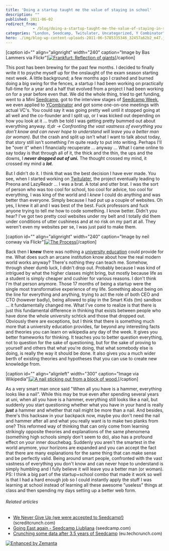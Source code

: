 ```yaml
---
title: 'Doing a startup taught me the value of staying in school'
description: ""
published: 2011-06-02
redirect_from: 
            - /blog/doing-a-startup-taught-me-the-value-of-staying-in-school/swizec/1819
categories: "London, Seedcamp, Twitulater, Uncategorized, Y Combinator"
hero: ./img/blog-wp-content-uploads-2011-06-5785335346_32457a62b2_m47.jpg
---
```


\[caption id="" align="alignright" width="240" caption="Image by Bas Lammers via Flickr"][![Frankfurt: Reflection of giants](./img/blog-wp-content-uploads-2011-06-5785335346_32457a62b2_m47.jpg "Frankfurt: Reflection of giants")](http://www.flickr.com/photos/36683613@N08/5785335346/)\[/caption]

This post has been brewing for the past few months. I decided to finally write it to psyche myself up for the onslaught of the exam season starting next week. A little background; a few months ago I crashed and burned doing a big swing for the fences, a startup I had been working on practically full-time for a year and a half that evolved from a project I had been working on for a year before even that. We did the whole thing, tried to get funding, went to a Mini [Seedcamp](http://www.seedcamp.com "Seedcamp"), got to the interview stages of [Seedcamp Week](http://www.seedcamp.com/pages/weeks_program "Seedcamp Week"), we even applied to [YCombinator](http://www.ycombinator.com "Y Combinator") and got some one-on-one meetings with actual VC's. You could say it was going pretty well until it stopped going at all well and the co-founder and I split up, or I was kicked out depending on how you look at it ... truth be told I was getting pretty bummed out about everything anyway. _tl;dr -> Confronting the vast vastness of everything you don't know and can never hope to understand will leave you a better man (or woman)._ But the crash and split up isn't what I want to talk about today, that story still isn't something I'm quite ready to put into writing. Perhaps I'll be "over it" when I financially recuperate ... anyway ... What I came online to say today is that through all of it, the thick and the thin, the ups and the downs, I _**never dropped out of uni.**_ The thought crossed my mind, it crossed my mind a _**lot**_.

<!--more-->

But I didn't do it. I think that was the best decision I have ever made. You see, when I started working on [Twitulater](http://twitulater.com/ "Twitulater"), the project eventually leading to Preona and LazyReadr ... I was a brat. A total and utter brat. I was the sort of person who was too cool for school, too cool for advice, too cool for everything, I was king of the world and I _knew_ I could do anything and was better than everyone. Simply because I had put up a couple of websites. Oh yes, I knew it all and I was best of the best. Fuck professors and fuck anyone trying to tell _me_ how to code something. I know better. Didn't you hear? I've got two pretty cool websites under my belt and I totally did them under conditions of utter cushiness and at no risk on my part at all. They weren't even my websites per se, I was just paid to make them.

\[caption id="" align="alignright" width="240" caption="Image by neil conway via Flickr"][![The Process](./img/blog-wp-content-uploads-2011-06-3242353102_d77481609e_m5.jpg "The Process")](http://www.flickr.com/photos/30934989@N06/3242353102)\[/caption]

Back then I **knew** there was nothing a [university education](http://en.wikipedia.org/wiki/Higher_education "Higher education") could provide for me. What does such an arcane institution know about how the real modern world works anyway? There's nothing they can teach me. Somehow, through sheer dumb luck, I didn't drop out. Probably because I was kind of intrigued by what the higher classes might bring, but mostly because life as a student is simply cheaper and cushier for various reasons. I don't think I'm that person anymore. Those 17 months of being a startup were the single most transformative experience of my life. Something about being on the line for everything and anything, trying to act the role of both CEO and CTO (however badly), being allowed to play in the Smart Kids (tm) sandbox ... it fundamentally changed me. What I've come to realize is that there is just this fundamental difference in thinking that exists between people who have done the whole university schtick and those that dropped out. Obviously there are exceptions, but I think that there is something much more that a university education provides, far beyond any interesting facts and theories you can learn on wikipedia any day of the week. It gives you better frameworks for thinking. It teaches you to better question everything, not to question for the sake of questioning, but for the sake of proving to yourself and others that what you're doing, that what somebody else is doing, is really the way it should be done. It also gives you a much wider berth of existing theories and hypotheses that you can use to create new knowledge from.

\[caption id="" align="alignleft" width="300" caption="Image via Wikipedia"][![A nail sticking out from a block of wood.](./img/blog-wp-content-uploads-2011-06-300px-Nail_in_a_block_of_wood8.jpg "A nail sticking out from a block of wood.")](http://commons.wikipedia.org/wiki/File:Nail_in_a_block_of_wood.jpg)\[/caption]

As a very smart man once said "When all you have is a hammer, everything looks like a nail". While this may be true even after spending several years at uni, when all you have is a hammer, everything still looks like a nail, but suddenly you start questioning whether what you have in your hand is really **_just_** a hammer and whether that nail might be more than a nail. And besides, there's this hacksaw in your backpack now, maybe you don't need the nail and hammer after all and what you really want is to make two planks from one? This reformed way of thinking that can only come from learning strikingly opposite theories and explanations of the same phenomena (something high schools simply don't seem to do), also has a profound effect on your inner douchebag. Suddenly you aren't the smartest in the world anymore, your horizons are expanded and you can accept the fact that there are many explanations for the same thing that can make sense and be perfectly valid. Being around smart people, confronted with the vast vastness of everything you don't know and can never hope to understand is simply humbling and I fully believe it will leave you a better man (or woman). PS: I think a big part of the startup+school combo that made it work so well is that I had a hard enough job so I could instantly apply the stuff I was learning at school instead of learning all these awesome "useless" things at class and then spending my days setting up a better web form.

###### Related articles

-   [We Never Give Up (we were accepted to Seedcamp!)](http://screditcrunch.com/2011/04/26/we-never-give-up/) (screditcrunch.com)
-   [Going East again - Seedcamp Ljubljana](http://blog.seedcamp.com/2011/05/going-east-again-seedcamp-ljubljana_25.html) (seedcamp.com)
-   [Crunching some data after 3.5 years of Seedcamp](http://eu.techcrunch.com/2011/05/23/crunching-some-data-after-3-5-years-of-seedcamp/) (eu.techcrunch.com)

[![Enhanced by Zemanta](http://img.zemanta.com/zemified_e.png?x-id=4039ac37-92e2-408d-a892-9374fdc2ac87)](http://www.zemanta.com/ "Enhanced by Zemanta")
